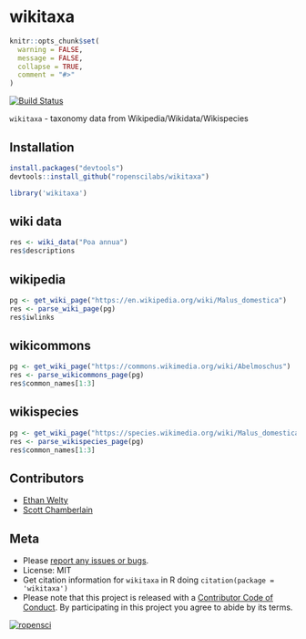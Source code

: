 wikitaxa
========

```r
knitr::opts_chunk$set(
  warning = FALSE,
  message = FALSE,
  collapse = TRUE,
  comment = "#>"
)
```

[![Build Status](https://api.travis-ci.org/ropenscilabs/wikitaxa.svg?branch=master)](https://travis-ci.org/ropenscilabs/wikitaxa)

`wikitaxa` - taxonomy data from Wikipedia/Wikidata/Wikispecies

## Installation

```r
install.packages("devtools")
devtools::install_github("ropenscilabs/wikitaxa")
```

```r
library('wikitaxa')
```

## wiki data

```r
res <- wiki_data("Poa annua")
res$descriptions
```

## wikipedia

```r
pg <- get_wiki_page("https://en.wikipedia.org/wiki/Malus_domestica")
res <- parse_wiki_page(pg)
res$iwlinks
```

## wikicommons

```r
pg <- get_wiki_page("https://commons.wikimedia.org/wiki/Abelmoschus")
res <- parse_wikicommons_page(pg)
res$common_names[1:3]
```

## wikispecies

```r
pg <- get_wiki_page("https://species.wikimedia.org/wiki/Malus_domestica")
res <- parse_wikispecies_page(pg)
res$common_names[1:3]
```


## Contributors

* [Ethan Welty](https://github.com/ezwelty)
* [Scott Chamberlain](https://github.com/sckott)

## Meta

* Please [report any issues or bugs](https://github.com/ropenscilabs/wikitaxa/issues).
* License: MIT
* Get citation information for `wikitaxa` in R doing `citation(package = 'wikitaxa')`
* Please note that this project is released with a [Contributor Code of Conduct](CONDUCT.md). By participating in this project you agree to abide by its terms.

[![ropensci](http://ropensci.org/public_images/github_footer.png)](http://ropensci.org)
